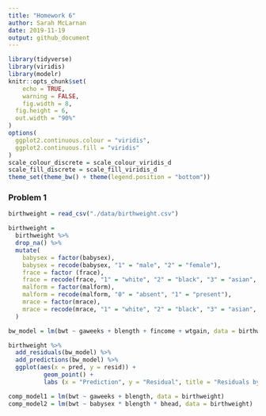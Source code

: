 ```yaml
---
title: "Homework 6"
author: Sarah McLarnan
date: 2019-11-19
output: github_document
---
```


```r
library(tidyverse)
library(viridis)
library(modelr)
knitr::opts_chunk$set(
	echo = TRUE,
	warning = FALSE,
	fig.width = 8, 
  fig.height = 6,
  out.width = "90%"
)
options(
  ggplot2.continuous.colour = "viridis",
  ggplot2.continuous.fill = "viridis"
)
scale_colour_discrete = scale_colour_viridis_d
scale_fill_discrete = scale_fill_viridis_d
theme_set(theme_bw() + theme(legend.position = "bottom"))
```

### Problem 1

```r
birthweight = read_csv("./data/birthweight.csv")

birthweight = 
  birthweight %>%
  drop_na() %>%
  mutate(
    babysex = factor(babysex),
    babysex = recode(babysex, "1" = "male", "2" = "female"),
    frace = factor (frace),
    frace = recode(frace, "1" = "white", "2" = "black", "3" = "asian", "4" = "puerto rican", "8" = "other", "9" = "unkown"),
    malform = factor(malform), 
    malform = recode(malform, "0" = "absent", "1" = "present"),
    mrace = factor(mrace), 
    mrace = recode(mrace, "1" = "white", "2" = "black", "3" = "asian", "4" = "puerto rican", "8" = "other")
  )
```

```r
bw_model = lm(bwt ~ gaweeks + blength + fincome + wtgain, data = birthweight)

birthweight %>%
  add_residuals(bw_model) %>%
  add_predictions(bw_model) %>%
  ggplot(aes(x = pred, y = resid)) +
          geom_point() +
          labs (x = "Prediction", y = "Residual", title = "Residuals by Prediction of Proposed Birthweight Model")

comp_model1 = lm(bwt ~ gaweeks + blength, data = birthweight)
comp_model2 = lm(bwt ~ babysex * blength * bhead, data = birthweight)
```

